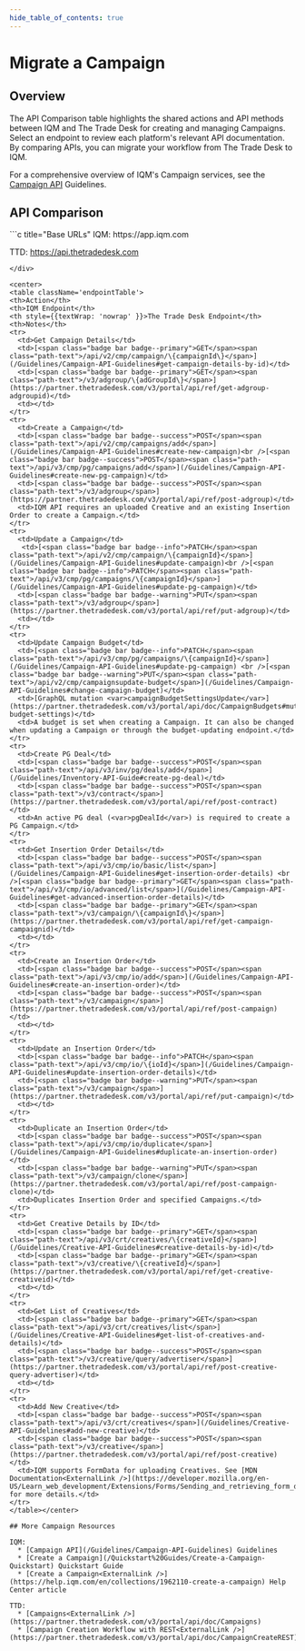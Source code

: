```yaml
---
hide_table_of_contents: true
---
```



# Migrate a Campaign

## Overview 

The API Comparison table highlights the shared actions and API methods between IQM and The Trade Desk for creating and managing Campaigns. Select an endpoint to review each platform's relevant API documentation. By comparing APIs, you can migrate your workflow from The Trade Desk to IQM.

For a comprehensive overview of IQM's Campaign services, see the [Campaign API](/Guidelines/Campaign-API-Guidelines) Guidelines.

## API Comparison

<div class="smallTable">
```c title="Base URLs"
  IQM: https://app.iqm.com
  
  TTD: https://api.thetradedesk.com
```
</div>

<center>
<table className='endpointTable'>
<th>Action</th>
<th>IQM Endpoint</th>
<th style={{textWrap: 'nowrap' }}>The Trade Desk Endpoint</th>
<th>Notes</th>
<tr>
  <td>Get Campaign Details</td>
  <td>[<span class="badge bar badge--primary">GET</span><span class="path-text">/api/v2/cmp/campaign/\{campaignId\}</span>](/Guidelines/Campaign-API-Guidelines#get-campaign-details-by-id)</td>
  <td>[<span class="badge bar badge--primary">GET</span><span class="path-text">/v3/adgroup/\{adGroupId\}</span>](https://partner.thetradedesk.com/v3/portal/api/ref/get-adgroup-adgroupid)</td>
  <td></td>
</tr>
<tr>
  <td>Create a Campaign</td>
  <td>[<span class="badge bar badge--success">POST</span><span class="path-text">/api/v2/cmp/campaigns/add</span>](/Guidelines/Campaign-API-Guidelines#create-new-campaign)<br />[<span class="badge bar badge--success">POST</span><span class="path-text">/api/v3/cmp/pg/campaigns/add</span>](/Guidelines/Campaign-API-Guidelines#create-new-pg-campaign)</td>
  <td>[<span class="badge bar badge--success">POST</span><span class="path-text">/v3/adgroup</span>](https://partner.thetradedesk.com/v3/portal/api/ref/post-adgroup)</td>
  <td>IQM API requires an uploaded Creative and an existing Insertion Order to create a Campaign.</td>
</tr>
<tr>
  <td>Update a Campaign</td>
   <td>[<span class="badge bar badge--info">PATCH</span><span class="path-text">/api/v2/cmp/campaign/\{campaignId}</span>](/Guidelines/Campaign-API-Guidelines#update-campaign)<br />[<span class="badge bar badge--info">PATCH</span><span class="path-text">/api/v3/cmp/pg/campaigns/\{campaignId}</span>](/Guidelines/Campaign-API-Guidelines#update-pg-campaign)</td>
  <td>[<span class="badge bar badge--warning">PUT</span><span class="path-text">/v3/adgroup</span>](https://partner.thetradedesk.com/v3/portal/api/ref/put-adgroup)</td>
  <td></td>
</tr>
<tr>
  <td>Update Campaign Budget</td>
  <td>[<span class="badge bar badge--info">PATCH</span><span class="path-text">/api/v3/cmp/pg/campaigns/\{campaignId}</span>](/Guidelines/Campaign-API-Guidelines#update-pg-campaign) <br />[<span class="badge bar badge--warning">PUT</span><span class="path-text">/api/v2/cmp/campaignsupdate-budget</span>](/Guidelines/Campaign-API-Guidelines#change-campaign-budget)</td>
  <td>[GraphQL mutation <var>campaignBudgetSettingsUpdate</var>](https://partner.thetradedesk.com/v3/portal/api/doc/CampaignBudgets#mutations-budget-settings)</td>
  <td>A budget is set when creating a Campaign. It can also be changed when updating a Campaign or through the budget-updating endpoint.</td>
</tr>
<tr>
  <td>Create PG Deal</td>
  <td>[<span class="badge bar badge--success">POST</span><span class="path-text">/api/v3/inv/pg/deals/add</span>](/Guidelines/Inventory-API-Guide#create-pg-deal)</td>
  <td>[<span class="badge bar badge--success">POST</span><span class="path-text">/v3/contract</span>](https://partner.thetradedesk.com/v3/portal/api/ref/post-contract)</td>
  <td>An active PG deal (<var>pgDealId</var>) is required to create a PG Campaign.</td>
</tr>
<tr>
  <td>Get Insertion Order Details</td>
  <td>[<span class="badge bar badge--success">POST</span><span class="path-text">/api/v3/cmp/io/basic/list</span>](/Guidelines/Campaign-API-Guidelines#get-insertion-order-details) <br />[<span class="badge bar badge--primary">GET</span><span class="path-text">/api/v3/cmp/io/advanced/list</span>](/Guidelines/Campaign-API-Guidelines#get-advanced-insertion-order-details)</td>
  <td>[<span class="badge bar badge--primary">GET</span><span class="path-text">/v3/campaign/\{campaignId\}</span>](https://partner.thetradedesk.com/v3/portal/api/ref/get-campaign-campaignid)</td>
  <td></td>
</tr>
<tr>
  <td>Create an Insertion Order</td>
  <td>[<span class="badge bar badge--success">POST</span><span class="path-text">/api/v3/cmp/io/add</span>](/Guidelines/Campaign-API-Guidelines#create-an-insertion-order)</td>
  <td>[<span class="badge bar badge--success">POST</span><span class="path-text">/v3/campaign</span>](https://partner.thetradedesk.com/v3/portal/api/ref/post-campaign)</td>
  <td></td>
</tr>
<tr>
  <td>Update an Insertion Order</td>
  <td>[<span class="badge bar badge--info">PATCH</span><span class="path-text">/api/v3/cmp/io/\{ioId}</span>](/Guidelines/Campaign-API-Guidelines#update-insertion-order-details)</td>
  <td>[<span class="badge bar badge--warning">PUT</span><span class="path-text">/v3/campaign</span>](https://partner.thetradedesk.com/v3/portal/api/ref/put-campaign)</td>
  <td></td>
</tr>
<tr>
  <td>Duplicate an Insertion Order</td>
  <td>[<span class="badge bar badge--success">POST</span><span class="path-text">/api/v3/cmp/io/duplicate</span>](/Guidelines/Campaign-API-Guidelines#duplicate-an-insertion-order)</td>
  <td>[<span class="badge bar badge--warning">PUT</span><span class="path-text">/v3/campaign/clone</span>](https://partner.thetradedesk.com/v3/portal/api/ref/post-campaign-clone)</td>
  <td>Duplicates Insertion Order and specified Campaigns.</td>
</tr>
<tr>
  <td>Get Creative Details by ID</td>
  <td>[<span class="badge bar badge--primary">GET</span><span class="path-text">/api/v3/crt/creatives/\{creativeId}</span>](/Guidelines/Creative-API-Guidelines#creative-details-by-id)</td>
  <td>[<span class="badge bar badge--primary">GET</span><span class="path-text">/v3/creative/\{creativeId}</span>](https://partner.thetradedesk.com/v3/portal/api/ref/get-creative-creativeid)</td>
  <td></td>
</tr>
<tr>
  <td>Get List of Creatives</td>
  <td>[<span class="badge bar badge--primary">GET</span><span class="path-text">/api/v3/crt/creatives/list</span>](/Guidelines/Creative-API-Guidelines#get-list-of-creatives-and-details)</td>
  <td>[<span class="badge bar badge--success">POST</span><span class="path-text">/v3/creative/query/advertiser</span>](https://partner.thetradedesk.com/v3/portal/api/ref/post-creative-query-advertiser)</td>
  <td></td>
</tr>
<tr>
  <td>Add New Creative</td>
  <td>[<span class="badge bar badge--success">POST</span><span class="path-text">/api/v3/crt/creatives</span>](/Guidelines/Creative-API-Guidelines#add-new-creative)</td>
  <td>[<span class="badge bar badge--success">POST</span><span class="path-text">/v3/creative</span>](https://partner.thetradedesk.com/v3/portal/api/ref/post-creative)</td>
  <td>IQM supports FormData for uploading Creatives. See [MDN Documentation<ExternalLink />](https://developer.mozilla.org/en-US/Learn_web_development/Extensions/Forms/Sending_and_retrieving_form_data) for more details.</td>
</tr>
</table></center>

## More Campaign Resources 

IQM:
  * [Campaign API](/Guidelines/Campaign-API-Guidelines) Guidelines
  * [Create a Campaign](/Quickstart%20Guides/Create-a-Campaign-Quickstart) Quickstart Guide
  * [Create a Campaign<ExternalLink />](https://help.iqm.com/en/collections/1962110-create-a-campaign) Help Center article

TTD: 
  * [Campaigns<ExternalLink />](https://partner.thetradedesk.com/v3/portal/api/doc/Campaigns)
  * [Campaign Creation Workflow with REST<ExternalLink />](https://partner.thetradedesk.com/v3/portal/api/doc/CampaignCreateREST)